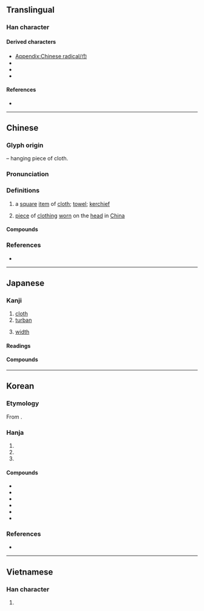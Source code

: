 {{character info}}
{{character info|⼱}}
==Translingual==
{{stroke order|type=animate}}

===Han character===
{{Han char|rn=50|rad=巾|as=00|sn=3|four=40227|canj=LB|ids=⿻冂丨}}

====Derived characters====
* [[Appendix:Chinese radical/巾]]
* {{l|mul|[[𫩒]], [[𪤷]], [[𢎭]], [[㧆]], [[𣏑]], [[𣬢]], [[䘜]], [[𧢹]], [[𮛆]], [[𮡥]], [[𩚍]], [[𤜧]], [[㼙]], [[𣮳]], [[䶓]], [[𧖂]]}}
* {{l|mul|[[𠬥]], [[吊]], [[𡴅]], [[𫯜]], [[芇]], [[𢺶]], [[𭤔]], [[𣥈]], [[𦭬]], [[𠤚]], [[𩇪]], [[𩫹]], [[𪚑]], [[𫨂]], [[𡰯]], [[𧆞]], [[凧]], [[匝]], [[𡆫]]}}
* {{l|mul|[[㒼]], [[爾]], [[䕥]], [[𡩅]], [[㣇]], [[簚]], [[斾]], [[鉓]], [[飾]]([[饰]]), [[銟]]}}

====References====
* {{Han ref|kx=0327.200|dkj=08771|dj=0632.090|hdz=10727.170|uh=5DFE|ud=24062|bh=A479|bd=42105}}

----

==Chinese==
{{zh-forms}}

===Glyph origin===
{{Han etym}}
{{liushu|p}} – hanging piece of cloth.

===Pronunciation===
{{zh-pron
|m=jīn
|m-s=jin1
|dg=җин1
|c=gan1
|c-t=
|g=jin1
|h=pfs=kîn;gd=gin1
|j=jing1
|mb=gé̤ng
|md=gṳ̆ng
|mn=xm,qz,tp,hc,km,mg:kun/zz,kh,tn,tc,yl:kin/sx:kirn
|mn-t=geng1/gêng1/ging1
|mn-t_note=geng1 - Chaozhou, Shantou, Chenghai; gêng1 - Jieyang; ging1 - Chenghaia
|w=1jin
|x=jin1
|mc=y
|oc=y
|cat=n
}}

===Definitions===
{{zh-hanzi}}

# a [[square]] [[item]] of [[cloth]]; [[towel]]; [[kerchief]]
# {{lb|zh|historical}} [[piece]] of [[clothing]] [[worn]] on the [[head]] in [[China]]

====Compounds====
{{zh-der|巾仔|巾服|儒巾|巾箱本|侍巾櫛|巾幗|執巾櫛|巾舞|巾幘|巾袖無光|幘巾|幅巾|巾車|巾櫛|巾幗鬚眉|巾幗英雄|巾冠|宋頭巾|圍巾|大頭巾|布巾|唐巾|屎頭巾|三角巾|朝巾|手巾|方巾闊服|浴巾|板巾|林宗巾|方巾|方巾氣|汗巾兒|披巾|沾巾|手巾把子|浩然巾|枕巾|汗巾|毛巾被|毛巾|領巾|角巾|紙巾|餐巾|羅巾|紅巾|葛巾漉酒|綠頭巾|羽扇綸巾|鹿巾|角巾私第|雷巾|黃巾之亂|綸巾|綦巾|腰巾|頭巾氣|頭巾|網巾|鞨巾|諸葛巾|解巾|花巾著目|衣巾|黃巾|面巾|葛巾|祭巾}}

===References===
* {{R:yue:Hanzi}}

----

==Japanese==

===Kanji===
{{ja-kanji|grade=|rs=巾00}}

# [[cloth]]
# [[turban]]
# {{sense|abbreviation of {{m|ja|幅}}}} [[width]]

====Readings====
{{ja-readings
|goon=こん<こん
|kanon=きん<きん
|kanyoon=こ<こ
|kun=おおい, きれ-, ちきり-, はば-, べき-
|nanori=はば
}}

====Compounds====
{{col2-u|ja
|{{ja-r|巾%幗|きん%かく}}
|{{ja-r|巾%幘|きん%さく}}
|{{ja-r|巾%子|きん%し}}
|{{ja-r|巾%笥|きん%し}}
|{{ja-r|巾%車|きん%しゃ}}
|{{ja-r|巾%箱|きん%そう}}
|{{ja-r|巾%箱%本|きん%そう%ぼん}}
|{{ja-r|巾%着|きん%ちゃく}}
|{{ja-r|巾%偏|きん%べん}}
|{{ja-r|巾%帽|きん%ぼう}}
|{{ja-r|巾%子|こ%じ}}
|{{ja-r|衣%巾|い%きん}}
|{{ja-r|烏%角%巾|う%かく%きん}}
|{{ja-r|烏%巾|う%きん}}
|{{ja-r|解%巾|かい%きん}}
|{{ja-r|角%巾|かっ%きん}}
|{{ja-r|葛%巾|かっ%きん}}
|{{ja-r|冠%巾|かん%きん}}
|{{ja-r|綸%巾|かん%きん}}
|{{ja-r|綦%巾|き%きん}}
|{{ja-r|金%巾|きん%きん}}
|{{ja-r|黄%巾|こう%きん}}
|{{ja-r|紅%巾|こう%きん}}
|{{ja-r|紗%巾|さ%きん}}
|{{ja-r|周%帀|しゅう%そう}} ({{ja-r|周%匝|しゅう%そう|rom=-}})
|{{ja-r|手%巾|しゅ%きん}}
|{{ja-r|頭%巾|ず%きん}}
|{{ja-r|雑%巾|ぞう%きん}}
|{{ja-r|茶%巾|ちゃ%きん}}
|{{ja-r|布%巾|ふ%きん}}
|{{ja-r|方%巾|ほう%きん}}
|{{ja-r|濫%巾|らん%きん}}
|{{ja-r|領%巾|りょう%きん}}
}}

----

==Korean==

===Etymology===
From {{der|ko|ltc|-}} {{ltc-l|巾}}. {{hanja-hunmong|건|ken|服飾}}

===Hanja===
{{ko-hanja-search}}
{{ko-hanja|수건|건}}

# {{hanja form of|건|[[towel]]}}
# {{hanja form of|건|[[piece of clothing|piece of cloth]]; [[fabric]]}}
# {{hanja form of|건|[[headscarf]]}}

====Compounds====
{{der-top3|Compounds}}
* {{ko-l|복건|幅巾}}
* {{ko-l|망건|網巾}}
* {{ko-l|수건|手巾}}
* {{ko-l|두건|頭巾}}
* {{ko-l|상건|床巾}}
* {{ko-l|유건|儒巾}}
{{der-bottom}}

===References===
* {{R:hanjadoc|2965}}

----

==Vietnamese==

===Han character===
{{vi-readings|reading=cân, khăn, khân|rs=巾00}}

# {{rfdef|vi|sort=巾00}}

[[Category:CJKV radicals| ]]